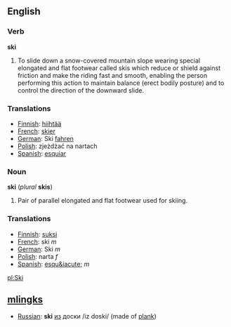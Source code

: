 ==English==

=== Verb ===
'''ski'''

#To slide down a snow-covered mountain slope wearing special elongated and flat footwear called skis which reduce or shield against friction and make the riding fast and smooth, enabling the person performing this action to maintain balance (erect bodily posture) and to control the direction of the downward slide.

=== Translations ===
*[[Finnish]]: [[hiihtää]]
*[[French]]: [[skier]]
*[[German]]: Ski [[fahren]]
*[[Polish]]: zjeżdżać na nartach
*[[Spanish]]: [[esquiar]]

=== Noun ===
'''ski''' (''plural'' '''skis''')

#Pair of parallel elongated and flat footwear used for skiing.

=== Translations ===
*[[Finnish]]: [[suksi]]
*[[French]]: ski ''m''
*[[German]]: Ski ''m''
*[[Polish]]: narta ''f''
*[[Spanish]]: [[esqu&iacute;]] ''m''

[[pl:Ski]]

==[[mlingk]]s==
*[[Russian]]: '''ski''' [[из]] доски /iz doski/ (made of [[plank]])